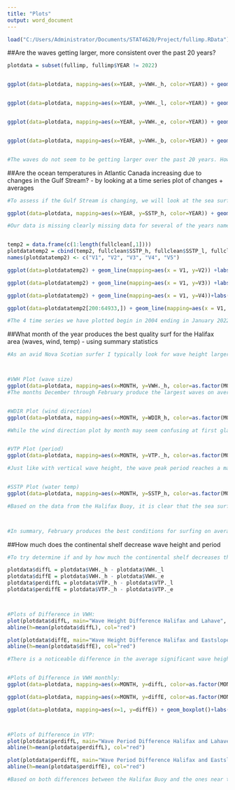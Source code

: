 ```yaml
---
title: "Plots"
output: word_document
---
```


```r
load("C:/Users/Administrator/Documents/STAT4620/Project/fullimp.RData")

```


##Are the waves getting larger, more consistent over the past 20 years? 

```r

plotdata = subset(fullimp, fullimp$YEAR != 2022)


ggplot(data=plotdata, mapping=aes(x=YEAR, y=VWH._h, color=YEAR)) + geom_boxplot(data = plotdata, mapping = aes(as.factor(YEAR)))+labs(title="Significant Wave Height Halifax Harbour Buoy", y="Significant Wave Height (m)", x="Year") + theme_minimal() + theme(plot.title = element_text(hjust = 0.5), legend.position="none")+scale_color_continuous(type="gradient") + scale_y_continuous(limits = c(0,15))


ggplot(data=plotdata, mapping=aes(x=YEAR, y=VWH._l, color=YEAR)) + geom_boxplot(data = plotdata, mapping = aes(as.factor(YEAR)))+labs(title="Significant Wave Height Lahave Bank Buoy", y="Significant Wave Height (m)", x="Year") + theme_minimal() + theme(plot.title = element_text(hjust = 0.5), legend.position="none")+scale_color_continuous(type="gradient") + scale_y_continuous(limits = c(0,15))


ggplot(data=plotdata, mapping=aes(x=YEAR, y=VWH._e, color=YEAR)) + geom_boxplot(data = plotdata, mapping = aes(as.factor(YEAR)))+labs(title="Significant Wave Height East Scotian Slope Buoy", y="Significant Wave Height (m)", x="Year") + theme_minimal() + theme(plot.title = element_text(hjust = 0.5), legend.position="none")+scale_color_continuous(type="gradient") + scale_y_continuous(limits = c(0,15))


ggplot(data=plotdata, mapping=aes(x=YEAR, y=VWH._b, color=YEAR)) + geom_boxplot(data = plotdata, mapping = aes(as.factor(YEAR)))+labs(title="Significant Wave Height Banquereau Buoy", y="Significant Wave Height (m)", x="Year") + theme_minimal() + theme(plot.title = element_text(hjust = 0.5), legend.position="none")+scale_color_continuous(type="gradient") + scale_y_continuous(limits = c(0,15))


#The waves do not seem to be getting larger over the past 20 years. However, 2020 was certain a significantly an above average year compared to recent years. Meanwhile we are missing data from 2016 and 2017 when the Halifax Buoy went offline. 


```




##Are the ocean temperatures in Atlantic Canada increasing due to changes in the Gulf Stream? - by looking at a time series plot of changes + averages

```r

#To assess if the Gulf Stream is changing, we will look at the sea surface temperatures for the buoys over the entire time series. 

ggplot(data=plotdata, mapping=aes(x=YEAR, y=SSTP_h, color=YEAR)) + geom_boxplot(data = plotdata, mapping = aes(as.factor(YEAR)))+labs(title="Sea Surface Temperature Halifax Harbour Buoy", y="Sea Surface Temperature (oC)", x="Year") + theme_minimal() + theme(plot.title = element_text(hjust = 0.5), legend.position="none")

#Our data is missing clearly missing data for several of the years namely 2008, 2016, and 2020. Therefore, we will have to assess whether assess the long term changes in sea surface temperature with the other buoys.


temp2 = data.frame(c(1:length(fullclean[,1])))
plotdatatemp2 = cbind(temp2, fullclean$SSTP_h, fullclean$SSTP_l, fullclean$SSTP_e, fullclean$SSTP_b)
names(plotdatatemp2) <- c("V1", "V2", "V3", "V4", "V5")

ggplot(data=plotdatatemp2) + geom_line(mapping=aes(x = V1, y=V2)) +labs(title="Sea Surface Temperature Halifax Harbour Buoy", y="Sea Surface Temperature (oC)", x="")+ theme_minimal() + theme(plot.title = element_text(hjust = 0.5))+geom_abline(intercept = 20, slope = 0, color="red")+geom_abline(intercept = 0, slope = 0, color="red")

ggplot(data=plotdatatemp2) + geom_line(mapping=aes(x = V1, y=V3)) +labs(title="Sea Surface Temperature Lahave Bank Buoy", y="Sea Surface Temperature (oC)", x="")+ theme_minimal() + theme(plot.title = element_text(hjust = 0.5))+geom_abline(intercept = 0, slope = 0.00003, color="red")+geom_abline(intercept = 20, slope = 0.00003, color="red")

ggplot(data=plotdatatemp2) + geom_line(mapping=aes(x = V1, y=V4))+labs(title="Sea Surface Temperature Eastslope Buoy", y="Sea Surface Temperature (oC)", x="")+ theme_minimal() + theme(plot.title = element_text(hjust = 0.5))+geom_abline(intercept = 1.5, slope = 0.00003, color="red")+geom_abline(intercept = 23, slope = 0.00003, color="red")

ggplot(data=plotdatatemp2[200:64933,]) + geom_line(mapping=aes(x = V1, y=V5)) +labs(title="Sea Surface Temperature Banquereau Buoy", y="Sea Surface Temperature (oC)", x="")+ theme_minimal() + theme(plot.title = element_text(hjust = 0.5))+geom_abline(intercept = 0, slope = 0.00001, color="red")+geom_abline(intercept = 21, slope = 0.00001, color="red")

#The 4 time series we have plotted begin in 2004 ending in January 2022. All 4 buoys contained recording errors during the span and had to be removed leading to gaps in the sea surface temperature readings. Therefore, accurately assessing a trend in the sea surface temps for the 4 buoys is not feasible. However, through visual inspection we can assess whether there is a clear trend in in sea surface temperature as a result of the Gulf Stream and the Atlantic Multi-Decadal Oscillation changing. For the Halifax Harbour Buoy, we can see that the sea surface temperature has not significantly increased over the last 18 years. However, for the Lahave Bank Buoy we can see a noticable upward trend in the minimum and maximum sea surface temperatures observed with peak temperatures consistently well above 20 degrees Celsius in recent years. This is indicative of a string of above average sea surface temperatures in the potentially due to the Gulf Stream and AMO cycle as well as climate change. To validate this inference, we can cross reference the sea surface temperature trend for the Eastslope Buoy since it is not too far away. While the sea surface temperatures observed at the Eastslope Buoy are warmer than the Lahave Bank Buoy due to being further from the North American continent and being less impacted by the polar jet and Labrador Current, the noticable upward trend is also present with the same slope. This offers significant proof of the Gulf Stream and positive AMO cycle increasing sea surface temperatures off of Atlantic Canada. Lastly, 


```




##What month of the year produces the best quality surf for the Halifax area (waves, wind, temp) - using summary statistics
```r

#As an avid Nova Scotian surfer I typically look for wave height larger than 1 metre, wave period above 8 seconds meaning the waves are organized and have power, wind direction from West (270 degrees) through North (360/0 degrees) indicating the wind is blowing offshore. The sea surface then dictates what wetsuit, booties, and gloves are required while the wind speed influences what certain surf spot I try due to the amount of exposure. 



#VWH Plot (wave size)
ggplot(data=plotdata, mapping=aes(x=MONTH, y=VWH._h, color=as.factor(MONTH))) + geom_boxplot()+labs(title="Monthly Significant Wave Height Halifax Harbour", y="Significant Wave Height (m)", x="Month") + scale_x_continuous(breaks = c(1:12))+ theme_minimal() +theme(plot.title = element_text(hjust = 0.5), legend.position="none") 
#The months December through February produce the largest waves on average for Halifax, they all have mean significant vertical wave heights over 1.25 metres with similar number of large wave event outliers reaching heights of up to around 8 metres. However, in terms of the largest possible waves, September has produced the largest wave event outliers namely due to Hurricane Season peaking during the month. In terms of the worst month of year for waves, August has a mean vertical wave height of below 1 metre with very few large outliers. This indicates that Halifax does not get substantial swell from hurricanes until September and the peak of Hurricane Season where the sea surface temperatures are at their max leading to more powerful storms that move up further into Atlantic Canada. In summary solely based on wave height data over a month, the three winter months of December, January, and February really end up tieing backing up the claim of "the Winter is the best" by experienced Nova Scotian surfers. 


#WDIR Plot (wind direction)
ggplot(data=plotdata, mapping=aes(x=MONTH, y=WDIR_h, color=as.factor(MONTH))) + geom_boxplot()+labs(title="Monthly Wind Direction Halifax Harbour", y="Wind Direction (degrees)", x="Month") + scale_x_continuous(breaks = c(1:12))+ theme_minimal() +theme(plot.title = element_text(hjust = 0.5), legend.position="none") 

#While the wind direction plot by month may seem confusing at first glance, upon further inspection, the months of January and February have means of over 250 which corresponds to roughly the WSW wind direction and are closest to the ideal wind conditions of North West to North offshore wind. This is a result of the polar jet coming down from the arctic as it sweeps across Canada causing strong North West winds and very cold air temperatures. However, as soon as spring begins we can see that the wind direction moves to just above 200 degrees or approximately South-South West on a compass creating unfavourable wind conditions for surfing. Then when we reach the summer, in July and August the variance in wind directions substantially decrease as the coastal storm activity reaches a minimum thus not causing rapid changes in wind direction as it moves through. This is also indicative of poor surfing conditions as there is no South-West, South, or South-East winds creating waves in the first place. Overall though, the months of January and February are the best months for ideal wind direction conditions followed by the fall months. 


#VTP Plot (period)
ggplot(data=plotdata, mapping=aes(x=MONTH, y=VTP._h, color=as.factor(MONTH))) + geom_boxplot()+labs(title="Monthly Wave Peak Period Halifax Harbour", y="Wave Spectrum Peak Period (sec)", x="Month") + scale_x_continuous(breaks = c(1:12))+ theme_minimal() +theme(plot.title = element_text(hjust = 0.5), legend.position="none") + ylim(c(5,15))

#Just like with vertical wave height, the wave peak period reaches a max mean of just under 10 seconds during the winter month of February. While the months December through March are quite similar in wave period indicating that the winter is the best for longer period waves, September has significantly larger quantiles indicating that while September has lower average wave period, during a Hurricane swell there can be much longer wave period. It is not uncommon to experience a wave period of over 17 seconds during a good Hurricane swell in September. Therefore, the best month for quality waves in terms of period is really either February or September depending on if Atlantic Basin is in an active Hurricane year or if Nova Scotia is being impacted by a large number of Nor'Easters during the winter. 


#SSTP Plot (water temp)
ggplot(data=plotdata, mapping=aes(x=MONTH, y=SSTP_h, color=as.factor(MONTH))) + geom_boxplot()+labs(title="Monthly Sea Surface Temperature Halifax Harbour", y="Sea Surface Temperature (oC)", x="Month") + scale_x_continuous(breaks = c(1:12))+ theme_minimal() +theme(plot.title = element_text(hjust = 0.5), legend.position="none")

#Based on the data from the Halifax Buoy, it is clear that the sea surface temperature peaks during the months August or September around 16-18 Celsius, the first month of which coincides with the smallest wave heights experienced in the entire year. Therefore, while the warm sea surface temperatures are ideal for 4/3 milimeter wetsuits and no gloves and boots, August is certainly not good. However, September benefits from the influx of Hurricane swells which have significant wave height and period while still enjoying the warm sea surface temperatures courtesy of the Gulf Stream. On the other hand, from December through April, the sea surface temps are extremely cold even reaching negative values for short periods during January and February. This makes surfing in the winter in Nova Scotia incredibly challenging as 6/5 mm hooded suits, 8mm gloves, and boots are required to survive the freezing temperatures not to even mention the much larger surf experienced along the coast due to the Nor'Easters. 



#In summary, February produces the best conditions for surfing on average for the Halifax region based on mean wave height of over 1.3 metres, mean wave period of almost 10 seconds, and average WSW wind direction. However, the main drawback of February for surfing is unsurprisingly the average sea surface temperature of 1 Celsius making hypothermia a real risk and surf sessions longer than 2 hours almost impossible. However, depending on a surfer's experience level, the quality of wetsuit they have, and their cold threshold, February can either be the best or worst month. For less hardcore surfers September produces decent surf, while it may be less consistent and smaller than the winter months, it is also much warmer allowing for long 4-5 hour surf sessions with only a 4/3 mm wetsuit. While we may have not objectively answered the question of which month is the best for surfing in the Halifax area for all skill levels, the question is subjective by nature due to the extreme weather we experience and the different thresholds individuals have for the cold. If a person is a experienced surfer and does does not mind the extremely cold temperatures of winter, February is the best month. However, if a person is less experienced or does not like the cold, September is the best month. 


```

##How much does the continental shelf decrease wave height and period 

```r

#To try determine if and by how much the continental shelf decreases the significant wave height and wave period we will calculate the difference between the wave height and wave period readings at the Halifax Harbour Buoy and the Lahave Bank Buoy which is situated at the edge of the continental shelf at a depth of 1300 metres as well as the Eastslope Buoy which is even further out past the shallow shelf at a depth of 4000 metres. 

plotdata$diffL = plotdata$VWH._h - plotdata$VWH._l
plotdata$diffE = plotdata$VWH._h - plotdata$VWH._e
plotdata$perdiffL = plotdata$VTP._h - plotdata$VTP._l
plotdata$perdiffE = plotdata$VTP._h - plotdata$VTP._e



#Plots of Difference in VWH:
plot(plotdata$diffL, main="Wave Height Difference Halifax and Lahave", ylab="Significant Wave Height Difference (m)", xlab="", ylim=c(-6,6))
abline(h=mean(plotdata$diffL), col="red")

plot(plotdata$diffE, main="Wave Height Difference Halifax and Eastslope", ylab="Significant Wave Height Difference (m)", xlab="", ylim=c(-6,6))
abline(h=mean(plotdata$diffE), col="red")

#There is a noticeable difference in the average significant wave height between the Halifax Harbour Buoy and the Lahave and Eastslope Buoys. These differences in mean amount to a decrease of -0.472341 and -0.7815962 metres respectively. However, these differences cannot be attributes solely to the continental shelf, in reality a large portion of the difference could be attributed other factors such as the storm approaching the offshore buoys first leading to large differences. While this could make our results inconclusive, the differences should somewhat balance out as when the storms pass through the swell should hit both for somewhat of an even time whether Halifax lags the offshore buoys or not. Thus, when considering the entire dataset and calculating the average, there is some evidence of the continental shelf decreasing the wave height but quantifying it would require wave physics models.  


#Plots of Difference in VWH monthly:
ggplot(data=plotdata, mapping=aes(x=MONTH, y=diffL, color=as.factor(MONTH))) + geom_boxplot()+labs(title="Monthly Wave Height Difference Halifax and Lahave", y="Significant Wave Height (m)", x="Month") + scale_x_continuous(breaks = c(1:12))+ theme_minimal() +theme(plot.title = element_text(hjust = 0.5), legend.position="none") + ylim(-5,5)

ggplot(data=plotdata, mapping=aes(x=MONTH, y=diffE, color=as.factor(MONTH))) + geom_boxplot()+labs(title="Monthly WH Difference Halifax and Eastslope", y="Significant Wave Height (m)", x="Month") + scale_x_continuous(breaks = c(1:12))+ theme_minimal() +theme(plot.title = element_text(hjust = 0.5), legend.position="none") + ylim(-5,5)

ggplot(data=plotdata, mapping=aes(x=1, y=diffE)) + geom_boxplot()+labs(title="Monthly WH Difference Halifax and Eastslope", y="Significant Wave Height (m)", x="Month") + scale_x_continuous(breaks = c(1:12))+ theme_minimal() +theme(plot.title = element_text(hjust = 0.5), legend.position="none") + ylim(-5,5)



#Plots of Difference in VTP:
plot(plotdata$perdiffL, main="Wave Period Difference Halifax and Lahave", ylab="Wave Spectrum Period Difference (sec)", xlab="", ylim=c(-15,15))
abline(h=mean(plotdata$perdiffL), col="red")

plot(plotdata$perdiffE, main="Wave Period Difference Halifax and Eastslope", ylab="Wave Spectrum Period Difference (sec)", xlab="")
abline(h=mean(plotdata$perdiffE), col="red")

#Based on both differences between the Halifax Buoy and the ones near the edge of the continental shelf, while there is variance in the difference between the locations in wave period, the average is 0 indicating that continental shelf is likely causing very little or no impact on the wave period for Halifax. The large difference outlier events are likely caused by coastal and offshore storms that either generate large waves near the shore ie. the Halifax Buoy or offshore storms which mostly impact the Lahave and Eastslope buoys. Therefore, we do not have any definitive proof of the shelf significantly impacting the wave period. 


```







